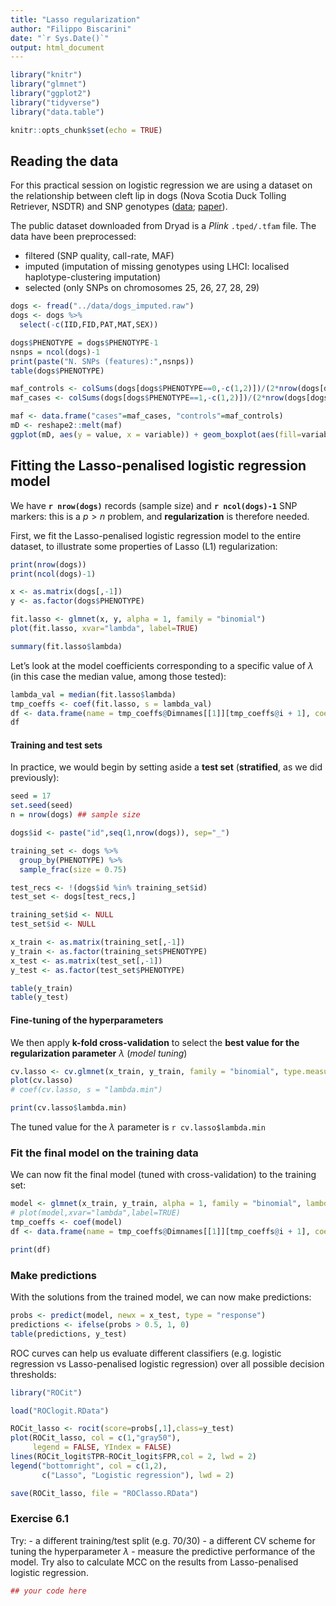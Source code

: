 ```yaml
---
title: "Lasso regularization"
author: "Filippo Biscarini"
date: "`r Sys.Date()`"
output: html_document
---
```


```r
library("knitr")
library("glmnet")
library("ggplot2")
library("tidyverse")
library("data.table")

knitr::opts_chunk$set(echo = TRUE)
```

## Reading the data

For this practical session on logistic regression we are using a dataset on the relationship between cleft lip in dogs (Nova Scotia Duck Tolling Retriever, NSDTR) and SNP genotypes ([data](https://datadryad.org/stash/dataset/doi:10.5061/dryad.j8r8q); [paper](https://journals.plos.org/plosgenetics/article?id=10.1371/journal.pgen.1005059)).

The public dataset downloaded from Dryad is a *Plink* `.tped/.tfam` file. The data have been preprocessed:

-   filtered (SNP quality, call-rate, MAF)
-   imputed (imputation of missing genotypes using LHCI: localised haplotype-clustering imputation)
-   selected (only SNPs on chromosomes 25, 26, 27, 28, 29)

```r
dogs <- fread("../data/dogs_imputed.raw")
dogs <- dogs %>%
  select(-c(IID,FID,PAT,MAT,SEX))

dogs$PHENOTYPE = dogs$PHENOTYPE-1
nsnps = ncol(dogs)-1
print(paste("N. SNPs (features):",nsnps))
table(dogs$PHENOTYPE)
```

```r
maf_controls <- colSums(dogs[dogs$PHENOTYPE==0,-c(1,2)])/(2*nrow(dogs[dogs$PHENOTYPE==0,]))
maf_cases <- colSums(dogs[dogs$PHENOTYPE==1,-c(1,2)])/(2*nrow(dogs[dogs$PHENOTYPE==1,]))
```

```r
maf <- data.frame("cases"=maf_cases, "controls"=maf_controls)
mD <- reshape2::melt(maf)
ggplot(mD, aes(y = value, x = variable)) + geom_boxplot(aes(fill=variable)) + ylab("MAF")
```

## Fitting the Lasso-penalised logistic regression model

We have **`r nrow(dogs)`** records (sample size) and **`r ncol(dogs)-1`** SNP markers: this is a $p > n$ problem, and **regularization** is therefore needed.

First, we fit the Lasso-penalised logistic regression model to the entire dataset, to illustrate some properties of Lasso (L1) regularization:

```r
print(nrow(dogs))
print(ncol(dogs)-1)
```

```r
x <- as.matrix(dogs[,-1])
y <- as.factor(dogs$PHENOTYPE)

fit.lasso <- glmnet(x, y, alpha = 1, family = "binomial")
plot(fit.lasso, xvar="lambda", label=TRUE)
```

```r
summary(fit.lasso$lambda)
```

Let's look at the model coefficients corresponding to a specific value of $\lambda$ (in this case the median value, among those tested):

```r
lambda_val = median(fit.lasso$lambda)
tmp_coeffs <- coef(fit.lasso, s = lambda_val)
df <- data.frame(name = tmp_coeffs@Dimnames[[1]][tmp_coeffs@i + 1], coefficient = tmp_coeffs@x)
df
```

#### Training and test sets

In practice, we would begin by setting aside a **test set** (**stratified**, as we did previously):

```r
seed = 17
set.seed(seed)
n = nrow(dogs) ## sample size

dogs$id <- paste("id",seq(1,nrow(dogs)), sep="_")

training_set <- dogs %>%
  group_by(PHENOTYPE) %>%
  sample_frac(size = 0.75)

test_recs <- !(dogs$id %in% training_set$id)
test_set <- dogs[test_recs,]

training_set$id <- NULL
test_set$id <- NULL

x_train <- as.matrix(training_set[,-1])
y_train <- as.factor(training_set$PHENOTYPE)
x_test <- as.matrix(test_set[,-1])
y_test <- as.factor(test_set$PHENOTYPE)

table(y_train)
table(y_test)
```

#### Fine-tuning of the hyperparameters

We then apply **k-fold cross-validation** to select the **best value for the regularization parameter** $\lambda$ (*model tuning*)

```r
cv.lasso <- cv.glmnet(x_train, y_train, family = "binomial", type.measure = "class", nfolds = 10, alpha = 1)
plot(cv.lasso)
# coef(cv.lasso, s = "lambda.min")
```

```r
print(cv.lasso$lambda.min)
```

The tuned value for the $\lambda$ parameter is `r cv.lasso$lambda.min`

### Fit the final model on the training data

We can now fit the final model (tuned with cross-validation) to the training set:

```r
model <- glmnet(x_train, y_train, alpha = 1, family = "binomial", lambda = cv.lasso$lambda.min)
# plot(model,xvar="lambda",label=TRUE)
tmp_coeffs <- coef(model)
df <- data.frame(name = tmp_coeffs@Dimnames[[1]][tmp_coeffs@i + 1], coefficient = tmp_coeffs@x)
```

```r
print(df)
```

### Make predictions

With the solutions from the trained model, we can now make predictions:

```r
probs <- predict(model, newx = x_test, type = "response")
predictions <- ifelse(probs > 0.5, 1, 0)
table(predictions, y_test)
```

ROC curves can help us evaluate different classifiers (e.g. logistic regression vs Lasso-penalised logistic regression) over all possible decision thresholds:

```r
library("ROCit")

load("ROClogit.RData")

ROCit_lasso <- rocit(score=probs[,1],class=y_test)
plot(ROCit_lasso, col = c(1,"gray50"), 
     legend = FALSE, YIndex = FALSE)
lines(ROCit_logit$TPR~ROCit_logit$FPR,col = 2, lwd = 2)
legend("bottomright", col = c(1,2),
       c("Lasso", "Logistic regression"), lwd = 2)

save(ROCit_lasso, file = "ROClasso.RData")
```

### Exercise 6.1

Try: - a different training/test split (e.g. 70/30) - a different CV scheme for tuning the hyperparameter $\lambda$ - measure the predictive performance of the model.
Try also to calculate MCC on the results from Lasso-penalised logistic regression.

```r
## your code here
```
